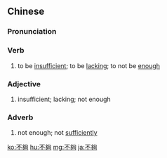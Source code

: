 {{also|不够}}
==Chinese==
{{zh-forms|s=不够}}

===Pronunciation===
{{zh-pron
|m=不gòu
|c=bat1 gau3
|cat=v,a,adv
}}

===Verb===
{{zh-verb}}

# to be [[insufficient]]; to be [[lacking]]; to not be [[enough]]
#: {{zh-x|這 道 菜 不夠 火候。|This dish is undercooked.}}

===Adjective===
{{zh-adj}}

# insufficient; lacking; not enough

===Adverb===
{{zh-adv}}

# not enough; not [[sufficiently]]

[[ko:不夠]]
[[hu:不夠]]
[[mg:不夠]]
[[ja:不夠]]